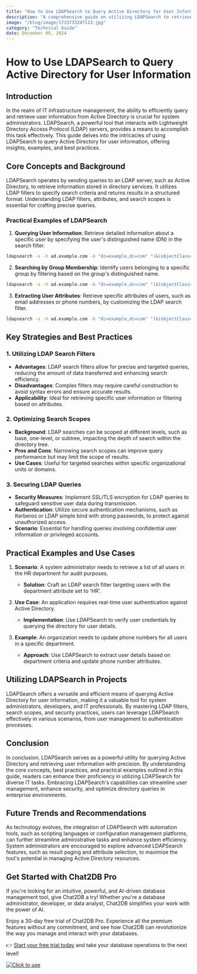 ```yaml
---
title: "How to Use LDAPSearch to Query Active Directory for User Information"
description: "A comprehensive guide on utilizing LDAPSearch to retrieve user information from Active Directory, including practical examples and best practices."
image: "/blog/image/1733733247113.jpg"
category: "Technical Guide"
date: December 09, 2024
---
```


# How to Use LDAPSearch to Query Active Directory for User Information


<Authors date="December 09, 2024">
  <Author name="Rowan Hill" link="https://chat2db.ai" />
</Authors>

## Introduction

In the realm of IT infrastructure management, the ability to efficiently query and retrieve user information from Active Directory is crucial for system administrators. LDAPSearch, a powerful tool that interacts with Lightweight Directory Access Protocol (LDAP) servers, provides a means to accomplish this task effectively. This guide delves into the intricacies of using LDAPSearch to query Active Directory for user information, offering insights, examples, and best practices.

## Core Concepts and Background

LDAPSearch operates by sending queries to an LDAP server, such as Active Directory, to retrieve information stored in directory services. It utilizes LDAP filters to specify search criteria and returns results in a structured format. Understanding LDAP filters, attributes, and search scopes is essential for crafting precise queries.

### Practical Examples of LDAPSearch

1. **Querying User Information**: Retrieve detailed information about a specific user by specifying the user's distinguished name (DN) in the search filter.

```bash
ldapsearch -x -h ad.example.com -b "dc=example,dc=com" "(&(objectClass=user)(sAMAccountName=johndoe))"
```

2. **Searching by Group Membership**: Identify users belonging to a specific group by filtering based on the group's distinguished name.

```bash
ldapsearch -x -h ad.example.com -b "dc=example,dc=com" "(&(objectClass=user)(memberOf=cn=admins,cn=groups,dc=example,dc=com))"
```

3. **Extracting User Attributes**: Retrieve specific attributes of users, such as email addresses or phone numbers, by customizing the LDAP search filter.

```bash
ldapsearch -x -h ad.example.com -b "dc=example,dc=com" "(&(objectClass=user)(department=IT))" mail telephoneNumber
```

## Key Strategies and Best Practices

### 1. Utilizing LDAP Search Filters

- **Advantages**: LDAP search filters allow for precise and targeted queries, reducing the amount of data transferred and enhancing search efficiency.
- **Disadvantages**: Complex filters may require careful construction to avoid syntax errors and ensure accurate results.
- **Applicability**: Ideal for retrieving specific user information or filtering based on attributes.

### 2. Optimizing Search Scopes

- **Background**: LDAP searches can be scoped at different levels, such as base, one-level, or subtree, impacting the depth of search within the directory tree.
- **Pros and Cons**: Narrowing search scopes can improve query performance but may limit the scope of results.
- **Use Cases**: Useful for targeted searches within specific organizational units or domains.

### 3. Securing LDAP Queries

- **Security Measures**: Implement SSL/TLS encryption for LDAP queries to safeguard sensitive user data during transmission.
- **Authentication**: Utilize secure authentication mechanisms, such as Kerberos or LDAP simple bind with strong passwords, to protect against unauthorized access.
- **Scenario**: Essential for handling queries involving confidential user information or privileged accounts.

## Practical Examples and Use Cases

1. **Scenario**: A system administrator needs to retrieve a list of all users in the HR department for audit purposes.
   - **Solution**: Craft an LDAP search filter targeting users with the department attribute set to 'HR'.

2. **Use Case**: An application requires real-time user authentication against Active Directory.
   - **Implementation**: Use LDAPSearch to verify user credentials by querying the directory for user details.

3. **Example**: An organization needs to update phone numbers for all users in a specific department.
   - **Approach**: Use LDAPSearch to extract user details based on department criteria and update phone number attributes.

## Utilizing LDAPSearch in Projects

LDAPSearch offers a versatile and efficient means of querying Active Directory for user information, making it a valuable tool for system administrators, developers, and IT professionals. By mastering LDAP filters, search scopes, and security practices, users can leverage LDAPSearch effectively in various scenarios, from user management to authentication processes.

## Conclusion

In conclusion, LDAPSearch serves as a powerful utility for querying Active Directory and retrieving user information with precision. By understanding the core concepts, best practices, and practical examples outlined in this guide, readers can enhance their proficiency in utilizing LDAPSearch for diverse IT tasks. Embracing LDAPSearch's capabilities can streamline user management, enhance security, and optimize directory queries in enterprise environments.

## Future Trends and Recommendations

As technology evolves, the integration of LDAPSearch with automation tools, such as scripting languages or configuration management platforms, can further streamline administrative tasks and enhance system efficiency. System administrators are encouraged to explore advanced LDAPSearch features, such as result paging and attribute selection, to maximize the tool's potential in managing Active Directory resources.

## Get Started with Chat2DB Pro

If you're looking for an intuitive, powerful, and AI-driven database management tool, give Chat2DB a try! Whether you're a database administrator, developer, or data analyst, Chat2DB simplifies your work with the power of AI.

Enjoy a 30-day free trial of Chat2DB Pro. Experience all the premium features without any commitment, and see how Chat2DB can revolutionize the way you manage and interact with your databases.

👉 [Start your free trial today](https://chat2db.ai/pricing) and take your database operations to the next level!


[![Click to use](/image/blog/bg/chat2db.jpg)](https://chat2db.ai/)
